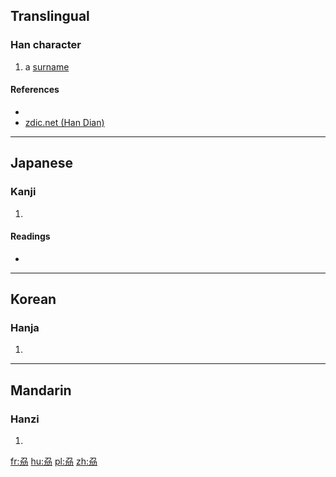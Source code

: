 ==Translingual==

===Han character===
{{Han char|rn=18|rad=刀|as=04|sn=6|four=|canj=尸竹尸竹竹 (SHSHH)|ids=⿱[[刀]][[𠚪]]}}

# a [[surname]]

====References====
* {{Han ref|kx=0137.240|dkj=01899|dj=0309.110|hdz=10324.130|uh=5215|ud=21013}}
*[http://www.zdic.net/zd/zi/ZdicE5Zdic88Zdic95.htm zdic.net (Han Dian)]

----

==Japanese==

===Kanji===
{{ja-kanji|grade=|rs=刀04}}

# {{defn|lang=ja|sort=刀04}}

====Readings====
* {{ja-readings|on=[[り]] (ri), [[れい]] (rei), [[らい]] (rai), [[さく]] (saku),on=[[しゅう]] (''shū'')|kun=[[さく]] (saku)}}

----

==Korean==

===Hanja===
{{ko-hanja|hangeul=[[리]], [[려]]|rv=ri, ryeo|mr=ri, ryŏ}}

# {{defn|lang=ko|sort=刀04}}

----

==Mandarin==

===Hanzi===
{{cmn-hanzi|pin=[[lí]] ([[li2]])|wg=li<sup>2</sup>}}

# {{defn|lang=cmn|sort=刀04}}

[[fr:刕]]
[[hu:刕]]
[[pl:刕]]
[[zh:刕]]